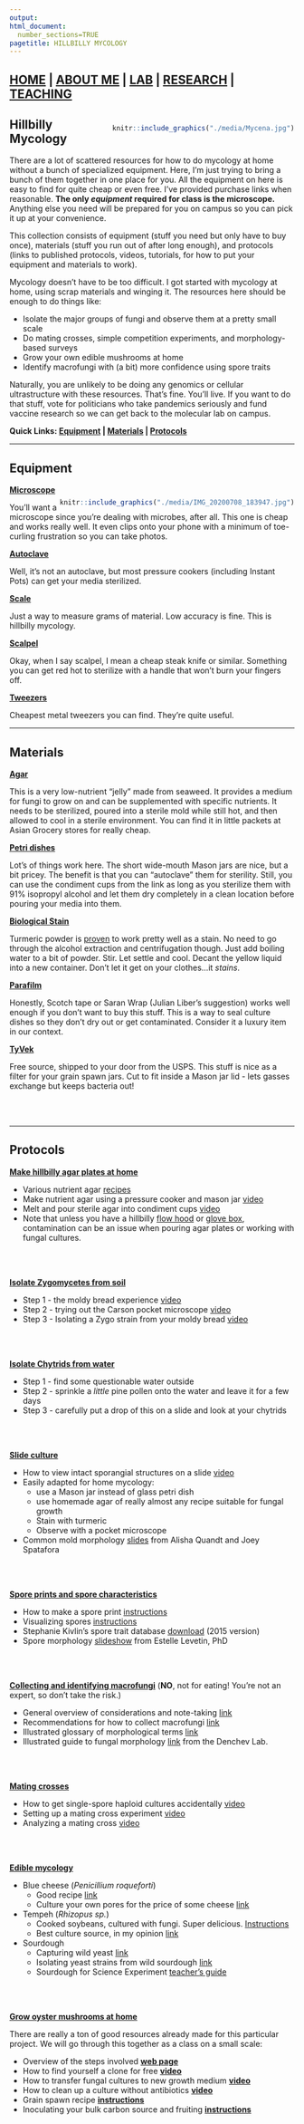 ```yaml
---
output: 
html_document:
  number_sections=TRUE
pagetitle: HILLBILLY MYCOLOGY
---
```



<style type="text/css">
.main-container {
  max-width: 1800px;
  margin-left: auto;
  margin-right: auto;
}
</style>



## [HOME](http://gzahn.github.io/) | [ABOUT ME](http://gzahn.github.io/about-me/) | [LAB](http://gzahn.github.io/lab/) | [RESEARCH](http://gzahn.github.io/pubs-and-pres/) | [TEACHING](http://gzahn.github.io/coursemap/)

<div style= "float:right;position: relative;top:10px">
```r
knitr::include_graphics("./media/Mycena.jpg")
```
</div>

<style>
div.gray { background-color:#aabdaf; border-radius: 5px; padding: 20px;}
</style>
<div class = "gray">


# Hillbilly Mycology

There are a lot of scattered resources for how to do mycology at home without a bunch of specialized equipment. Here, I'm just trying to bring a bunch of them together in one place for you. All the equipment on here is easy to find for quite cheap or even free. I've provided purchase links when reasonable. **The only *equipment* required for class is the microscope.**  Anything else you need will be prepared for you on campus so you can pick it up at your convenience.

This collection consists of equipment (stuff you need but only have to buy once), materials (stuff you run out of after long enough), and protocols (links to published protocols, videos, tutorials, for how to put your equipment and materials to work).

Mycology doesn't have to be too difficult. I got started with mycology at home, using scrap materials and winging it. The resources here should be enough to do things like:

  - Isolate the major groups of fungi and observe them at a pretty small scale
  - Do mating crosses, simple competition experiments, and morphology-based surveys
  - Grow your own edible mushrooms at home
  - Identify macrofungi with (a bit) more confidence using spore traits
  
Naturally, you are unlikely to be doing any genomics or cellular ultrastructure with these resources. That's fine. You'll live. If you want to do that stuff, vote for politicians who take pandemics seriously and fund vaccine research so we can get back to the molecular lab on campus.



**Quick Links: [Equipment](#equipment) |  [Materials](#materials) |  [Protocols](#protocols)**

___

## Equipment{#equipment}

<div style= "float:right;position: relative;top:10px">
```r
knitr::include_graphics("./media/IMG_20200708_183947.jpg")
```
</div>

[**Microscope**](https://amzn.to/31KPjZM){target="_blank"}

You'll want a microscope since you're dealing with microbes, after all.  This one is cheap and works really well. It even clips onto your phone with a minimum of toe-curling frustration so you can take photos.

[**Autoclave**](https://amzn.to/2ZR7DOb){target="_blank"}

Well, it's not an autoclave, but most pressure cookers (including Instant Pots) can get your media sterilized.

[**Scale**](https://www.amazon.com/Weigh-Gram-Digital-Jewelry-Kitchen/dp/B06Y61YW7S){target="_blank"}

Just a way to measure grams of material. Low accuracy is fine. This is hillbilly mycology.

[**Scalpel**](https://gzahn.github.io/mycology/media/knife.jpg){target="_blank"}

Okay, when I say scalpel, I mean a cheap steak knife or similar. Something you can get red hot to sterilize with a handle that won't burn your fingers off.

[**Tweezers**](https://www.walmart.com/search/?query=tweezers){target="_blank"}

Cheapest metal tweezers you can find. They're quite useful.

___

## Materials{#materials}

[**Agar**](https://amzn.to/2Cg1piL){target="_blank"}

This is a very low-nutrient "jelly" made from seaweed. It provides a medium for fungi to grow on and can be supplemented with specific nutrients. It needs to be sterilized, poured into a sterile mold while still hot, and then allowed to cool in a sterile environment. You can find it in little packets at Asian Grocery stores for really cheap.

[**Petri dishes**](https://amzn.to/2ZNIeoM){target="_blank"}

Lot's of things work here. The short wide-mouth Mason jars are nice, but a bit pricey. The benefit is that you can "autoclave" them for sterility. Still, you can use the condiment cups from the link as long as you sterilize them with 91% isopropyl alcohol and let them dry completely in a clean location before pouring your media into them. 

[**Biological Stain**](https://www.amazon.com/Amazon-Brand-Turmeric-Ground-Ounces/dp/B07W1WWT5D/ref=sr_1_7?dchild=1&keywords=turmeric+powder&qid=1594249188&s=grocery&sr=1-7){target="_blank"}

Turmeric powder is [proven](https://www.tandfonline.com/doi/abs/10.1080/10520295.2017.1310925?src=recsys&journalCode=ibih20){target="_blank"} to work pretty well as a stain. No need to go through the alcohol extraction and centrifugation though. Just add boiling water to a bit of powder. Stir. Let settle and cool. Decant the yellow liquid into a new container.  Don't let it get on your clothes...it *stains*.

[**Parafilm**](https://amzn.to/2ZaTJr1){target="_blank"}

Honestly, Scotch tape or Saran Wrap (Julian Liber's suggestion) works well enough if you don't want to buy this stuff. This is a way to seal culture dishes so they don't dry out or get contaminated. Consider it a luxury item in our context.

[**TyVek**](https://store.usps.com/store/product/shipping-supplies/priority-mail-tyvek-envelope-ep14-P_EP_14){target="_blank"}

Free source, shipped to your door from the USPS. This stuff is nice as a filter for your grain spawn jars. Cut to fit inside a Mason jar lid - lets gasses exchange but keeps bacteria out!


[](){target="_blank"}

[](){target="_blank"}

[](){target="_blank"}

</br></br>

___



## Protocols{#protocols}

[**Make hillbilly agar plates at home**](){target="_blank"}

  - Various nutrient agar [recipes](https://raw.githubusercontent.com/gzahn/Protocols/master/media_recipes_gz.txt){target="_blank"}
  - Make nutrient agar using a pressure cooker and mason jar [video](https://youtu.be/kX2vwOY21-w){target="_blank"}
  - Melt and pour sterile agar into condiment cups [video](https://youtu.be/H5hGdLrU4_w?list=PLynpVN9S7ExbSbGKJo6pVVnsp5iZURjr0){target="_blank"}
  - Note that unless you have a hillbilly [flow hood](https://youtu.be/lUQDPC9HX4Q){target="_blank"} or [glove box](https://youtu.be/oGDUNB3w1aU){target="_blank"},  contamination can be an issue when pouring agar plates or working with fungal cultures.


</br></br>


[**Isolate Zygomycetes from soil**](){target="_blank"}

  - Step 1 - the moldy bread experience [video](https://youtu.be/JzVBlk0Rqj8){target="_blank"}
  - Step 2 - trying out the Carson pocket microscope [video](https://youtu.be/-ksmbXjEoxk){target="_blank}
  - Step 3 - Isolating a Zygo strain from your moldy bread [video](){target="_blank"}

</br></br>


[**Isolate Chytrids from water**](){target="_blank"}

  - Step 1 - find some questionable water outside
  - Step 2 - sprinkle a *little* pine pollen onto the water and leave it for a few days
  - Step 3 - carefully put a drop of this on a slide and look at your chytrids


</br></br>




[**Slide culture**](https://www.youtube.com/watch?v=0RJKvTngF5s){target="_blank"}

  - How to view intact sporangial structures on a slide [video](https://youtu.be/FcW5tHrbAos){target="_blank"}
  - Easily adapted for home mycology:
    + use a Mason jar instead of glass petri dish
    + use homemade agar of really almost any recipe suitable for fungal growth
    + Stain with turmeric
    + Observe with a pocket microscope
  - Common mold morphology [slides](https://gzahn.github.io/mycology/media/Lab_8_Common_molds_Quandt_and_Spatafora.pdf){target="_blank"} from Alisha Quandt and Joey Spatafora
    


</br></br>


[**Spore prints and spore characteristics**](){target="_blank"}

  - How to make a spore print [instructions](https://www.milkwood.net/2014/01/06/making-spore-prints/){target="_blank"}
  - Visualizing spores [instructions](https://www.mushroomexpert.com/microscope.html){target="_blank"}
  - Stephanie Kivlin's spore trait database [download](https://gzahn.github.io/mycology/media/FungalTraits_2011_05_25.xlsx){target="_blank"} (2015 version)
  - Spore morphology [slideshow](https://gzahn.github.io/mycology/media/Spore_morphology_Presentation.pdf){target="_blank"} from Estelle Levetin, PhD


</br></br>


[**Collecting and identifying macrofungi**](https://www.mushroomexpert.com/studying.html){target="_blank"} (**NO**, not for eating! You're not an expert, so don't take the risk.)

  - General overview of considerations and note-taking [link](https://www.mushroomexpert.com/studying.html){target="_blank"}
  - Recommendations for how to collect macrofungi [link](http://sweetgum.nybg.org/science/projects/boletineae/wp-content/uploads/sites/6/2016/08/collecting_illustrated.pdf){target="_blank"}
  - Illustrated glossary of morphological terms [link](https://www.mushroomexpert.com/glossary.html){target="_blank"}
  - Illustrated guide to fungal morphology [link](https://www.researchgate.net/publication/281625151_General_Aspects_of_Mushroom_Fungi){target="_blank"} from the Denchev Lab.



</br></br>

[**Mating crosses**](){target="_blank"}

  - How to get single-spore haploid cultures accidentally [video](){target="_blank"}
  - Setting up a mating cross experiment [video](){target="_blank"}
  - Analyzing a mating cross [video](){target="_blank"}


</br></br>



[**Edible mycology**](){target="_blank"}

  - Blue cheese (*Penicillium roqueforti*)
    + Good recipe [link](https://cheesemaking.com/products/bleu-dauvergne-recipe){target="_blank"}
    + Culture your own pores for the price of some cheese [link](https://curd-nerd.com/cultivate-your-own-blue-mold/){target="_blank"}
  - Tempeh (*Rhizopus sp.*)
    + Cooked soybeans, cultured with fungi. Super delicious. [Instructions](https://www.topcultures.com/make-tempeh/){target="_blank"}
    + Best culture source, in my opinion [link](https://www.topcultures.com/product-category/tempeh-starters/){target="_blank"}
  - Sourdough
    + Capturing wild yeast [link](https://bootlegbiology.com/diy/capturing-yeast/){target="_blank"}
    + Isolating yeast strains from wild sourdough [link](https://bootlegbiology.com/diy/isolating-yeast/){target="_blank"}
    + Sourdough for Science Experiment [teacher's guide](http://studentsdiscover.org/wp-content/uploads/Sourdough-for-Science-Teacher-Guide.pdf){target="_blank"}

</br></br>

  
[**Grow oyster mushrooms at home**](){target="_blank"}

There are really a ton of good resources already made for this particular project. We will go through this together as a class on a small scale:

  - Overview of the steps involved [**web page**](https://blog.freshcapmushrooms.com/learn/how-to-grow-mushrooms-a-basic-outline/){target="_blank"}
  - How to find yourself a clone for free [**video**](https://www.youtube.com/watch?v=TDhQcRPPd9c){target="_blank"}
  - How to transfer fungal cultures to new growth medium [**video**](https://www.youtube.com/watch?v=sk4Adz12W5U){target="_blank"}
  - How to clean up a culture without antibiotics [**video**](https://www.ncbi.nlm.nih.gov/pmc/articles/PMC6834272/){target="_blank"}
  - Grain spawn recipe [**instructions**](https://blog.freshcapmushrooms.com/learn/how-to-make-perfect-grain-spawn-for-growing-mushrooms-at-home/){target="_blank"}
  - Inoculating your bulk carbon source and fruiting [**instructions**](https://blog.freshcapmushrooms.com/learn/grow-at-home-how-to-grow-mushrooms-at-home-using-straw-logs/){target="_blank"}
 

  


</br></br>


</br></br>


[](){target="_blank"}

[](){target="_blank"}


##


</br></br></br></br></br></br>
</div>